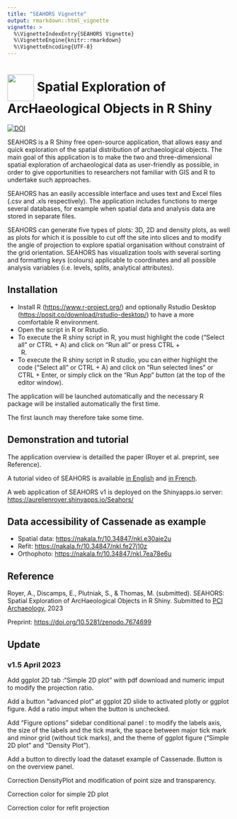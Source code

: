 ```yaml
---
title: "SEAHORS Vignette"
output: rmarkdown::html_vignette
vignette: >
  %\VignetteIndexEntry{SEAHORS Vignette}
  %\VignetteEngine{knitr::rmarkdown}
  %\VignetteEncoding{UTF-8}
---
```



# [<img src="https://raw.githubusercontent.com/AurelienRoyer/SEAHORS/main/www/logo1.png" height="60em" align="center"/>](https://github.com/AurelienRoyer/SEAHORS) Spatial Exploration of ArcHaeological Objects in R Shiny

[![DOI](https://zenodo.org/badge/581203118.svg)](https://zenodo.org/badge/latestdoi/581203118)

SEAHORS is a R Shiny free open-source application, that allows easy and
quick exploration of the spatial distribution of archaeological objects.
The main goal of this application is to make the two and
three-dimensional spatial exploration of archaeological data as
user-friendly as possible, in order to give opportunities to researchers
not familiar with GIS and R to undertake such approaches.

SEAHORS has an easily accessible interface and uses text and Excel files
(.csv and .xls respectively). The application includes functions to
merge several databases, for example when spatial data and analysis data
are stored in separate files.

SEAHORS can generate five types of plots: 3D, 2D and density plots, as
well as plots for which it is possible to cut off the site into slices
and to modify the angle of projection to explore spatial organisation
without constraint of the grid orientation. SEAHORS has visualization
tools with several sorting and formatting keys (colours) applicable to
coordinates and all possible analysis variables (i.e. levels, splits,
analytical attributes).

## Installation

  - Install R (<https://www.r-project.org/>) and optionally Rstudio
    Desktop (<https://posit.co/download/rstudio-desktop/>) to have a
    more comfortable R environment.
  - Open the script in R or Rstudio.
  - To execute the R shiny script in R, you must highlight the code
    (“Select all” or CTRL + A) and click on “Run all” or press CTRL +
    R.
  - To execute the R shiny script in R studio, you can either highlight
    the code (“Select all” or CTRL + A) and click on “Run selected
    lines” or CTRL + Enter, or simply click on the “Run App” button
    (at the top of the editor window).

The application will be launched automatically and the necessary R
package will be installed automatically the first time.

The first launch may therefore take some time.

## Demonstration and tutorial

The application overview is detailled the paper (Royer et al. preprint,
see Reference).

A tutorial video of SEAHORS is available [in
English](https://nakala.fr/10.34847/nkl.3fdd6h8j) and [in
French](https://nakala.fr/10.34847/nkl.65bf1h72).

A web application of SEAHORS v1 is deployed on the Shinyapps.io server:
<https://aurelienroyer.shinyapps.io/Seahors/>

## Data accessibility of Cassenade as example

  - Spatial data: <https://nakala.fr/10.34847/nkl.e30aie2u>
  - Refit: <https://nakala.fr/10.34847/nkl.fe27j10z>
  - Orthophoto: <https://nakala.fr/10.34847/nkl.7ea78e6u>

## Reference

Royer, A., Discamps, E., Plutniak, S., & Thomas, M. (submitted).
SEAHORS: Spatial Exploration of ArcHaeological Objects in R Shiny.
Submitted to [PCI Archaeology](https://archaeo.peercommunityin.org/PCIArchaeology), 2023

Preprint: <https://doi.org/10.5281/zenodo.7674699>

## Update

### v1.5 April 2023

Add ggplot 2D tab :“Simple 2D plot” with pdf download and numeric imput
to modify the projection ratio.

Add a button “advanced plot” at ggplot 2D slide to activated plotly or
ggplot figure. Add a ratio imput when the button is unchecked.

Add “Figure options” sidebar conditional panel : to modify the labels
axis, the size of the labels and the tick mark, the space between major
tick mark and minor grid (without tick marks), and the theme of ggplot
figure (“Simple 2D plot” and “Density Plot”).

Add a button to directly load the dataset example of Cassenade. Button
is on the overview panel.

Correction DensityPlot and modification of point size and transparency.

Correction color for simple 2D plot

Correction color for refit projection
